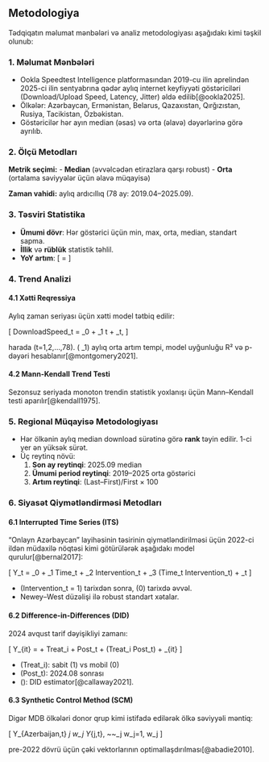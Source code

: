 ## Metodologiya

Tədqiqatın məlumat mənbələri və analiz metodologiyası aşağıdakı kimi təşkil olunub:

### 1. Məlumat Mənbələri

- Ookla Speedtest Intelligence platformasından 2019-cu ilin aprelindən 2025-ci ilin sentyabrına qədər aylıq internet keyfiyyəti göstəriciləri (Download/Upload Speed, Latency, Jitter) əldə edilib[@ookla2025].
- Ölkələr: Azərbaycan, Ermənistan, Belarus, Qazaxıstan, Qırğızıstan, Rusiya, Tacikistan, Özbəkistan.
- Göstəricilər hər ayın median (əsas) və orta (əlavə) dəyərlərinə görə ayrılıb.

### 2. Ölçü Metodları

**Metrik seçimi:**
- **Median** (əvvəlcədən etirazlara qarşı robust)
- **Orta** (ortalama səviyyələr üçün əlavə müqayisə)

**Zaman vahidi:** aylıq ardıcıllıq (78 ay: 2019.04–2025.09).

### 3. Təsviri Statistika

- **Ümumi dövr**: Hər göstərici üçün min, max, orta, median, standart sapma.
- **İllik** və **rüblük** statistik təhlil.
- **YoY artım**: 
  \[ \text{YoY\%} = \frac{Y_{t} - Y_{t-12}}{Y_{t-12}} \times 100 \]

### 4. Trend Analizi

#### 4.1 Xətti Reqressiya

Aylıq zaman seriyası üçün xətti model tətbiq edilir:

\[ DownloadSpeed_t = \beta_0 + \beta_1 \times t + \varepsilon_t, \]

harada \(t=1,2,...,78\).  \(
\beta_1\) aylıq orta artım tempi, model uyğunluğu R² və p-dəyəri hesablanır[@montgomery2021].

#### 4.2 Mann-Kendall Trend Testi

Sezonsuz seriyada monoton trendin statistik yoxlanışı üçün Mann–Kendall testi aparılır[@kendall1975].

### 5. Regional Müqayisə Metodologiyası

- Hər ölkənin aylıq median download sürətinə görə **rank** təyin edilir. 1-ci yer ən yüksək sürət.
- Üç reytinq növü:
  1. **Son ay reytinqi**: 2025.09 median
  2. **Ümumi period reytinqi**: 2019–2025 orta göstərici
  3. **Artım reytinqi**:  (Last–First)/First × 100

### 6. Siyasət Qiymətləndirməsi Metodları

#### 6.1 Interrupted Time Series (ITS)

"Onlayn Azərbaycan" layihəsinin təsirinin qiymətləndirilməsi üçün 2022-ci ildən müdaxilə nöqtəsi kimi götürülərək aşağıdakı model qurulur[@bernal2017]:

\[
Y_t = \beta_0 + \beta_1 \times Time_t + \beta_2 \times Intervention_t + \beta_3 \times (Time_t \times Intervention_t) + \varepsilon_t
\]

- \(Intervention_t = 1\) tarixdən sonra, \(0\) tarixdə əvvəl.
- Newey–West düzəlişi ilə robust standart xətalar.

#### 6.2 Difference-in-Differences (DID)

2024 avqust tarif dəyişikliyi zamanı:

\[
Y_{it} = \alpha + \delta \times Treat_i + \theta \times Post_t + \gamma \times (Treat_i \times Post_t) + \varepsilon_{it}
\]

- \(Treat_i\): sabit (1) vs mobil (0)
- \(Post_t\): 2024.08 sonrası
- \(\gamma\): DID estimator[@callaway2021].

#### 6.3 Synthetic Control Method (SCM)

Digər MDB ölkələri donor qrup kimi istifadə edilərək ölkə səviyyəli məntiq:

\[
Y_{Azerbaijan,t} \approx \sum_j w_j Y_{j,t}, ~~\sum_j w_j=1, w_j\ge0
\]

pre-2022 dövrü üçün çəki vektorlarının optimallaşdırılması[@abadie2010].
